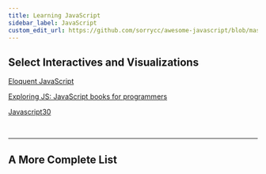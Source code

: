 ```yaml
---
title: Learning JavaScript
sidebar_label: JavaScript
custom_edit_url: https://github.com/sorrycc/awesome-javascript/blob/master/README.md
---
```


<LearningHeader topic="JavaScript" repo="Awesome JavaScript" url="https://github.com/sorrycc/awesome-javascript"/>


## Select Interactives and Visualizations

[Eloquent JavaScript](https://eloquentjavascript.net)

[Exploring JS: JavaScript books for programmers](https://exploringjs.com)

[Javascript30](https://javascript30.com)

<br/>

---

## A More Complete List

<ParseMarkdown url="https://raw.githubusercontent.com/sorrycc/awesome-javascript/master/README.md"/>
